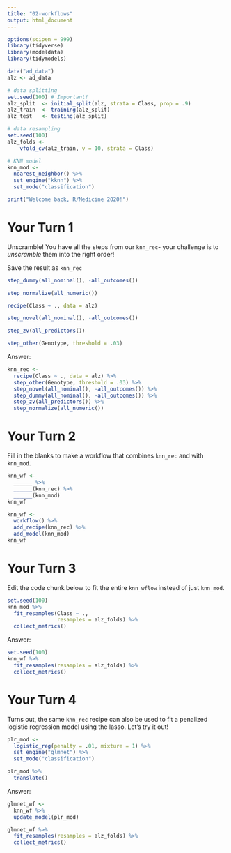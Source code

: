 ```yaml
---
title: "02-workflows"
output: html_document
---
```


```r
options(scipen = 999)
library(tidyverse)
library(modeldata)
library(tidymodels)

data("ad_data")
alz <- ad_data

# data splitting
set.seed(100) # Important!
alz_split  <- initial_split(alz, strata = Class, prop = .9)
alz_train  <- training(alz_split)
alz_test   <- testing(alz_split)

# data resampling
set.seed(100)
alz_folds <- 
    vfold_cv(alz_train, v = 10, strata = Class)

# KNN model
knn_mod <-
  nearest_neighbor() %>%              
  set_engine("kknn") %>%             
  set_mode("classification") 

print("Welcome back, R/Medicine 2020!")
```

# Your Turn 1

Unscramble! You have all the steps from our `knn_rec`- your challenge is to *unscramble* them into the right order! 

Save the result as `knn_rec`

```r
step_dummy(all_nominal(), -all_outcomes())

step_normalize(all_numeric()) 

recipe(Class ~ ., data = alz)

step_novel(all_nominal(), -all_outcomes()) 

step_zv(all_predictors()) 

step_other(Genotype, threshold = .03) 
```

Answer:
```r
knn_rec <- 
  recipe(Class ~ ., data = alz) %>%
  step_other(Genotype, threshold = .03) %>% 
  step_novel(all_nominal(), -all_outcomes()) %>% 
  step_dummy(all_nominal(), -all_outcomes()) %>% 
  step_zv(all_predictors()) %>% 
  step_normalize(all_numeric()) 
```

# Your Turn 2

Fill in the blanks to make a workflow that combines `knn_rec` and with `knn_mod`.

```r
knn_wf <-
  ______ %>% 
  ______(knn_rec) %>% 
  ______(knn_mod)
knn_wf
```

```r
knn_wf <-
  workflow() %>% 
  add_recipe(knn_rec) %>% 
  add_model(knn_mod)
knn_wf
```

# Your Turn 3

Edit the code chunk below to fit the entire `knn_wflow` instead of just `knn_mod`.

```r
set.seed(100)
knn_mod %>% 
  fit_resamples(Class ~ ., 
                resamples = alz_folds) %>% 
  collect_metrics()
```

Answer:
```r
set.seed(100)
knn_wf %>% 
  fit_resamples(resamples = alz_folds) %>% 
  collect_metrics()
```

# Your Turn 4

Turns out, the same `knn_rec` recipe can also be used to fit a penalized logistic regression model using the lasso. Let's try it out!

```r
plr_mod <- 
  logistic_reg(penalty = .01, mixture = 1) %>% 
  set_engine("glmnet") %>% 
  set_mode("classification")

plr_mod %>% 
  translate()
```


Answer:
```r
glmnet_wf <-
  knn_wf %>% 
  update_model(plr_mod)

glmnet_wf %>% 
  fit_resamples(resamples = alz_folds) %>% 
  collect_metrics()
```


